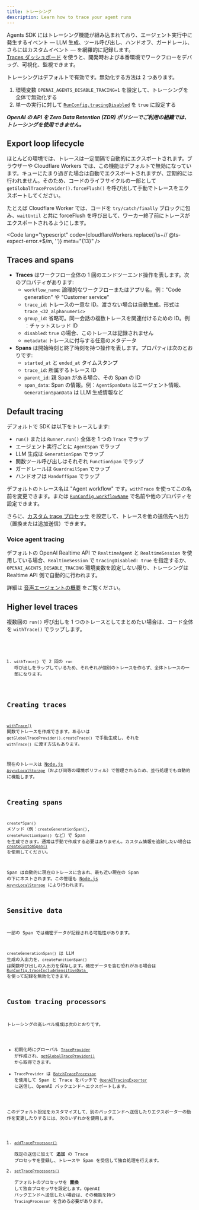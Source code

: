 ```yaml
---
title: トレーシング
description: Learn how to trace your agent runs
---
```



Agents SDK にはトレーシング機能が組み込まれており、エージェント実行中に発生するイベント — LLM 生成、ツール呼び出し、ハンドオフ、ガードレール、さらにはカスタムイベント — を網羅的に記録します。  
[Traces ダッシュボード](https://platform.openai.com/traces) を使うと、開発時および本番環境でワークフローをデバッグ、可視化、監視できます。

<Aside type="note">

トレーシングはデフォルトで有効です。無効化する方法は 2 つあります。

1. 環境変数 `OPENAI_AGENTS_DISABLE_TRACING=1` を設定して、トレーシングを全体で無効化する
2. 単一の実行に対して [`RunConfig.tracingDisabled`](/openai-agents-js/openai/agents-core/type-aliases/runconfig/#tracingdisabled) を `true` に設定する

**_OpenAI の API を Zero Data Retention (ZDR) ポリシーでご利用の組織では、トレーシングを使用できません。_**

</Aside>

## Export loop lifecycle

ほとんどの環境では、トレースは一定間隔で自動的にエクスポートされます。ブラウザーや Cloudflare Workers では、この機能はデフォルトで無効になっています。キューにたまり過ぎた場合は自動でエクスポートされますが、定期的には行われません。そのため、コードのライフサイクルの一部として `getGlobalTraceProvider().forceFlush()` を呼び出して手動でトレースをエクスポートしてください。

たとえば Cloudflare Worker では、コードを `try/catch/finally` ブロックに包み、`waitUntil` と共に forceFlush を呼び出して、ワーカー終了前にトレースがエクスポートされるようにします。

<Code
  lang="typescript"
  code={cloudflareWorkers.replace(/\s+\/\/ @ts-expect-error.*$/m, '')}
  meta="{13}"
/>

## Traces and spans

- **Traces** はワークフロー全体の 1 回のエンドツーエンド操作を表します。次のプロパティがあります:
  - `workflow_name`: 論理的なワークフローまたはアプリ名。例︰"Code generation" や "Customer service"
  - `trace_id`: トレースの一意な ID。渡さない場合は自動生成。形式は `trace_<32_alphanumeric>`
  - `group_id`: 省略可。同一会話の複数トレースを関連付けるための ID。例︰チャットスレッド ID
  - `disabled`: `true` の場合、このトレースは記録されません
  - `metadata`: トレースに付与する任意のメタデータ
- **Spans** は開始時刻と終了時刻を持つ操作を表します。プロパティは次のとおりです:
  - `started_at` と `ended_at` タイムスタンプ
  - `trace_id`: 所属するトレース ID
  - `parent_id`: 親 Span がある場合、その Span の ID
  - `span_data`: Span の情報。例︰`AgentSpanData` はエージェント情報、`GenerationSpanData` は LLM 生成情報など

## Default tracing

デフォルトで SDK は以下をトレースします:

- `run()` または `Runner.run()` 全体を 1 つの `Trace` でラップ
- エージェント実行ごとに `AgentSpan` でラップ
- LLM 生成は `GenerationSpan` でラップ
- 関数ツール呼び出しはそれぞれ `FunctionSpan` でラップ
- ガードレールは `GuardrailSpan` でラップ
- ハンドオフは `HandoffSpan` でラップ

デフォルトのトレース名は "Agent workflow" です。`withTrace` を使ってこの名前を変更できます。または [`RunConfig.workflowName`](/openai-agents-js/openai/agents-core/type-aliases/runconfig/#workflowname) で名前や他のプロパティを設定できます。

さらに、[カスタム trace プロセッサ](#custom-tracing-processors) を設定して、トレースを他の送信先へ出力（置換または追加送信）できます。

### Voice agent tracing

デフォルトの OpenAI Realtime API で `RealtimeAgent` と `RealtimeSession` を使用している場合、`RealtimeSession` で `tracingDisabled: true` を指定するか、`OPENAI_AGENTS_DISABLE_TRACING` 環境変数を設定しない限り、トレーシングは Realtime API 側で自動的に行われます。

詳細は [音声エージェントの概要](/openai-agents-js/guides/voice-agents) をご覧ください。

## Higher level traces

複数回の `run()` 呼び出しを 1 つのトレースとしてまとめたい場合は、コード全体を `withTrace()` でラップします。

<Code lang="typescript" code={customTraceExample} />

1. `withTrace()` で 2 回の `run` 呼び出しをラップしているため、それぞれが個別のトレースを作らず、全体トレースの一部になります。

## Creating traces

[`withTrace()`](/openai-agents-js/openai/agents-core/functions/withtrace/) 関数でトレースを作成できます。あるいは `getGlobalTraceProvider().createTrace()` で手動生成し、それを `withTrace()` に渡す方法もあります。

現在のトレースは [Node.js `AsyncLocalStorage`](https://nodejs.org/api/async_context.html#class-asynclocalstorage)（および同等の環境ポリフィル）で管理されるため、並行処理でも自動的に機能します。

## Creating spans

`create*Span()` メソッド（例︰`createGenerationSpan()`, `createFunctionSpan()` など）で Span を生成できます。通常は手動で作成する必要はありません。カスタム情報を追跡したい場合は [`createCustomSpan()`](/openai-agents-js/openai/agents-core/functions/createcustomspan/) を使用してください。

Span は自動的に現在のトレースに含まれ、最も近い現在の Span の下にネストされます。この管理も [Node.js `AsyncLocalStorage`](https://nodejs.org/api/async_context.html#class-asynclocalstorage) により行われます。

## Sensitive data

一部の Span では機密データが記録される可能性があります。

`createGenerationSpan()` は LLM 生成の入出力を、`createFunctionSpan()` は関数呼び出しの入出力を保存します。機密データを含む恐れがある場合は [`RunConfig.traceIncludeSensitiveData
`](/openai-agents-js/openai/agents-core/type-aliases/runconfig/#traceincludesensitivedata) を使って記録を無効化できます。

## Custom tracing processors

トレーシングの高レベル構成は次のとおりです。

- 初期化時にグローバル [`TraceProvider`](/openai-agents-js/openai/agents-core/classes/traceprovider) が作成され、[`getGlobalTraceProvider()`](/openai-agents-js/openai/agents-core/functions/getglobaltraceprovider/) から取得できます。
- `TraceProvider` は [`BatchTraceProcessor`](/openai-agents-js/openai/agents-core/classes/batchtraceprocessor/) を使用して Span と Trace をバッチで [`OpenAITracingExporter`](/openai-agents-js/openai/agents-openai/classes/openaitracingexporter/) に送信し、OpenAI バックエンドへエクスポートします。

このデフォルト設定をカスタマイズして、別のバックエンドへ送信したりエクスポーターの動作を変更したりするには、次のいずれかを使用します。

1. [`addTraceProcessor()`](/openai-agents-js/openai/agents-core/functions/addtraceprocessor)  
   既定の送信に加えて **追加** の Trace プロセッサを登録し、トレースや Span を受信して独自処理を行えます。
2. [`setTraceProcessors()`](/openai-agents-js/openai/agents-core/functions/settraceprocessors)  
   デフォルトのプロセッサを **置換** して独自プロセッサを設定します。OpenAI バックエンドへ送信したい場合は、その機能を持つ `TracingProcessor` を含める必要があります。

